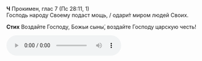 **Ч** Прокимен, глас 7 (Пс 28:11, 1)  
Господь народу Своему подаст мощь, / одари́т миром людей Своих.

**Стих** Воздайте Господу, Божьи сыны́, воздайте Господу царскую честь!

<div ref={props.ref}>
    <audio controls>
        <source
            src="https://psmb-neos-resources.hb.bizmrg.com/target/psmb/a32c7ba3708efb7f0ee3221630db495457bb9509/%D0%93%D0%BB%D0%B0%D1%81%207.mp3"
            type="audio/mpeg"
        />
    </audio>
</div>
